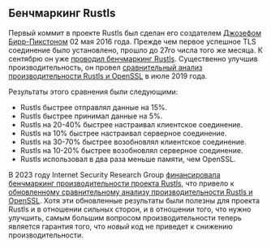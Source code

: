 ## Бенчмаркинг Rustls
Первый коммит в проекте Rustls был сделан его создателем [Джозефом Бирр-Пикстоном][ctz] 02 мая 2016 года.
Прежде чем первое успешное TLS соединение было установлено, прошло до 27го числа того же месяца. 
К сентябрю он уже [проводил бенчмаркинг Rustls][bay area rust].
Существенно улучшив производительность, он провел [сравнительный анализ производительности Rustls и OpenSSL][rustls vs openssl 2019] в июле 2019 года.

Результаты этого сравнения были следующими:
- Rustls быстрее отправлял данные на 15%.
- Rustls быстрее принимал данные на 5%.
- Rustls на 20-40% быстрее настраивал клиентское соединение.
- Rustls на 10% быстрее настраивал серверное соединение.
- Rustls на 30-70% быстрее возобновлял клиентское соединение.
- Rustls на 10-20% быстрее возобновлял серверное соединение.
- Rustls использовал в два раза меньше памяти, чем OpenSSL.

В 2023 году Internet Security Research Group [финансировала бенчмаркинг производительности проекта Rustls][rustls performance],
что привело к [обновленному сравнительному анализу производительности Rustls и OpenSSL][rustls vs openssl 2023].
Хотя эти обновленные результаты были полезны для проекта Rustls
и в отношении сильных сторон, и в отношении того, что нужно улучшить,
самым большим вопросом производительности теперь является гарантия того, что _новый_ код не приведет к снижению производительности.

[ctz]: https://github.com/ctz/
[bay area rust]: https://raw.githubusercontent.com/ctz/talks/master/rustls.pdf
[rustls vs openssl 2019]: https://jbp.io/2019/07/01/rustls-vs-openssl-performance.html
[rustls performance]: https://www.memorysafety.org/blog/rustls-performance/
[rustls vs openssl 2023]: https://github.com/aochagavia/rustls-bench-results